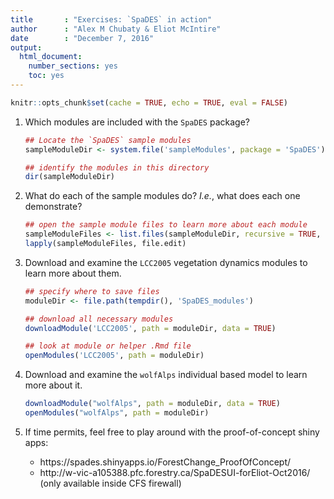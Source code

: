 ```yaml
---
title       : "Exercises: `SpaDES` in action"
author      : "Alex M Chubaty & Eliot McIntire"
date        : "December 7, 2016"
output: 
  html_document: 
    number_sections: yes
    toc: yes
---
```


```r
knitr::opts_chunk$set(cache = TRUE, echo = TRUE, eval = FALSE)
```

1.  Which modules are included with the `SpaDES` package?

    ```r
    ## Locate the `SpaDES` sample modules
    sampleModuleDir <- system.file('sampleModules', package = 'SpaDES')
    
    ## identify the modules in this directory
    dir(sampleModuleDir)
    ```

2. What do each of the sample modules do? *I.e.*, what does each one demonstrate?

    ```r
    ## open the sample module files to learn more about each module
    sampleModuleFiles <- list.files(sampleModuleDir, recursive = TRUE, full.names = TRUE)
    lapply(sampleModuleFiles, file.edit)
    ```

3. Download and examine the `LCC2005` vegetation dynamics modules to learn more about them.

    ```r
    ## specify where to save files
    moduleDir <- file.path(tempdir(), 'SpaDES_modules')
    
    ## download all necessary modules
    downloadModule('LCC2005', path = moduleDir, data = TRUE)
    
    ## look at module or helper .Rmd file
    openModules('LCC2005', path = moduleDir) 
    ```

4. Download and examine the `wolfAlps` individual based model to learn more about it.

    ```r
    downloadModule("wolfAlps", path = moduleDir, data = TRUE)
    openModules("wolfAlps", path = moduleDir)
    ```

5. If time permits, feel free to play around with the proof-of-concept shiny apps:

    - https://spades.shinyapps.io/ForestChange_ProofOfConcept/
    - http://w-vic-a105388.pfc.forestry.ca/SpaDESUI-forEliot-Oct2016/ (only available inside CFS firewall)
